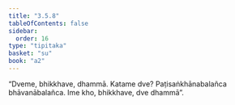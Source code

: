 ```yaml
---
title: "3.5.8"
tableOfContents: false
sidebar:
  order: 16
type: "tipitaka"
basket: "su"
book: "a2"
---
```



<DynamicBreadcrumb />

<Division number="171" book="a2" bookNo="15" page="94">

<Paragraph number="264" book="a2">
“Dveme, bhikkhave, dhammā. Katame dve? Paṭisaṅkhānabalañca bhāvanābalañca. Ime kho, bhikkhave, dve dhammā”.
</Paragraph>
</Division>
